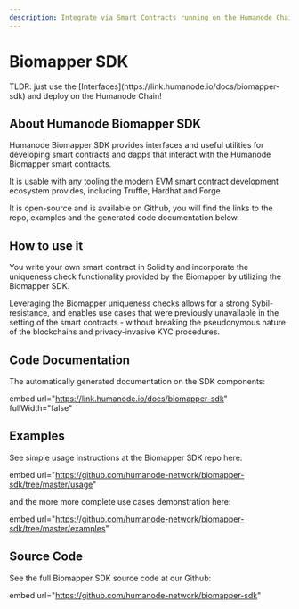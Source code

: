 ```yaml
---
description: Integrate via Smart Contracts running on the Humanode Chain!
---
```



# Biomapper SDK

<Callout type="info">
  TLDR: just use the [Interfaces](https://link.humanode.io/docs/biomapper-sdk)
  and deploy on the Humanode Chain!
</Callout>

## About Humanode Biomapper SDK

Humanode Biomapper SDK provides interfaces and useful utilities for developing smart contracts and dapps that interact with the Humanode Biomapper smart contracts.

It is usable with any tooling the modern EVM smart contract development ecosystem provides, including Truffle, Hardhat and Forge.

It is open-source and is available on Github, you will find the links to the repo, examples and the generated code documentation below.

## How to use it

You write your own smart contract in Solidity and incorporate the uniqueness check functionality provided by the Biomapper by utilizing the Biomapper SDK.

Leveraging the Biomapper uniqueness checks allows for a strong Sybil-resistance, and enables use cases that were previously unavailable in the setting of the smart contracts - without breaking the pseudonymous nature of the blockchains and privacy-invasive KYC procedures.

## Code Documentation

The automatically generated documentation on the SDK components:

embed url="https://link.humanode.io/docs/biomapper-sdk" fullWidth="false"

## Examples

See simple usage instructions at the Biomapper SDK repo here:

embed url="https://github.com/humanode-network/biomapper-sdk/tree/master/usage"

and the more more complete use cases demonstration here:

embed url="https://github.com/humanode-network/biomapper-sdk/tree/master/examples"

## Source Code

See the full Biomapper SDK source code at our Github:

embed url="https://github.com/humanode-network/biomapper-sdk"
